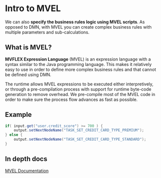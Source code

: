 # Intro to MVEL

We can also **specify the business rules logic using MVEL scripts**. As opposed to DMN, with MVEL you can create complex business rules with multiple parameters and sub-calculations.

## **What is MVEL?**

**MVFLEX Expression Language** (MVEL) is an expression language with a syntax similar to the Java programming language. This makes it relatively easy to use in order to define more complex business rules and that cannot be defined using DMN.

The runtime allows MVEL expressions to be executed either interpretively, or through a pre-compilation process with support for runtime byte-code generation to remove overhead. We pre-compile most of the MVEL code in order to make sure the process flow advances as fast as possible.

## Example

```java
if( input.get("user.credit_score") >= 700 ) { 
    output.setNextNodeName("TASK_SET_CREDIT_CARD_TYPE_PREMIUM"); 
} else { 
    output.setNextNodeName("TASK_SET_CREDIT_CARD_TYPE_STANDARD"); 
}
```

## In depth docs

[MVEL Documentation](http://mvel.documentnode.com/)